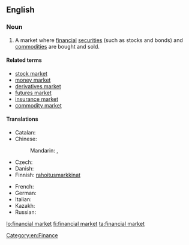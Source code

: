 ==English==
{{wikipedia}}

===Noun===
{{en-noun|s|head=[[financial]] [[market]]}}

# A market where [[financial]] [[securities]] (such as stocks and bonds) and [[commodity|commodities]] are bought and sold.

====Related terms====
* [[stock market]]
* [[money market]]
* [[derivatives market]]
* [[futures market]]
* [[insurance market]]
* [[commodity market]]

====Translations====
{{trans-top|market where financial securities and commodities are bought and sold}}
* Catalan: {{t|ca|mercat financer}}
* Chinese:
*: Mandarin: {{t+|cmn|金融市場}}, {{t+|cmn|金融市场|tr=jīnróng shìchǎng}}
* Czech: {{t|cs|finanční trh|m}}
* Danish: {{t|da|finansmarked|n}}
* Finnish: [[rahoitus]][[markkina]]t
{{trans-mid}}
* French: {{t|fr|marché financier}}
* German: {{t+|de|Finanzmarkt|m}}
* Italian: {{t+|it|mercato finanziario|m}}
* Kazakh: {{t|kk|қаржы нарығы|sc=Cyrl}}
* Russian: {{t+|ru|фина́нсовый ры́нок|m|sc=Cyrl}}
{{trans-bottom}}

[[Category:en:Finance]]

[[lo:financial market]]
[[fi:financial market]]
[[ta:financial market]]
